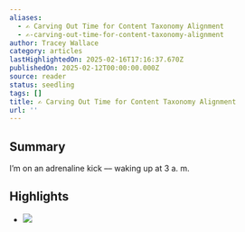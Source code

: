```yaml
---
aliases:
  - ✍️ Carving Out Time for Content Taxonomy Alignment
  - ✍️-carving-out-time-for-content-taxonomy-alignment
author: Tracey Wallace
category: articles
lastHighlightedOn: 2025-02-16T17:16:37.670Z
publishedOn: 2025-02-12T00:00:00.000Z
source: reader
status: seedling
tags: []
title: ✍️ Carving Out Time for Content Taxonomy Alignment
url: ''
---
```

## Summary

I’m on an adrenaline kick –– waking up at 3 a. m.

## Highlights

- ![](https://media.sailthru.com/composer/images/sailthru-prod-7bo/editor_images/Contentment%20Footer.png)
